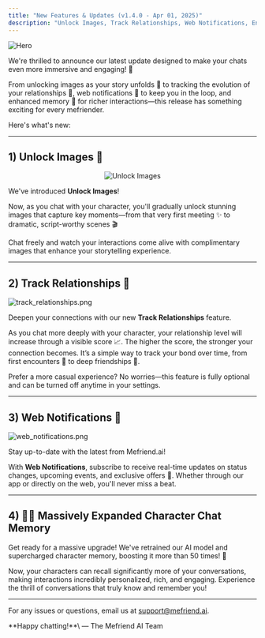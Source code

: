 ```yaml
---
title: "New Features & Updates (v1.4.0 - Apr 01, 2025)"
description: "Unlock Images, Track Relationships, Web Notifications, Enhanced Memory for Your Character, and more!"
---
```


<img
  className="block"
  src="/images/changelog/2025_04_01/thumbnail.png"
  alt="Hero"
/>

We're thrilled to announce our latest update designed to make your chats even more immersive and engaging! 🎉

From unlocking images as your story unfolds 📸 to tracking the evolution of your relationships 💞, web notifications 🔔 to keep you in the loop, and enhanced memory 🧠 for richer interactions—this release has something exciting for every mefriender.

Here's what's new:

---

## 1) Unlock Images 📸

<div align="center">
  <img src="/images/changelog/2025_04_01/unlock.png" alt="Unlock Images" />
</div>

We've introduced **Unlock Images**! 

Now, as you chat with your character, you'll gradually unlock stunning images that capture key moments—from that very first meeting ✨ to dramatic, script-worthy scenes 🎬

Chat freely and watch your interactions come alive with complimentary images that enhance your storytelling experience.



---

## 2) Track Relationships 💖

![track_relationships.png](/images/changelog/2025_04_01/relationship.png)

Deepen your connections with our new **Track Relationships** feature. 

As you chat more deeply with your character, your relationship level will increase through a visible score 📈. The higher the score, the stronger your connection becomes. It’s a simple way to track your bond over time, from first encounters 🤝 to deep friendships 🌟.

Prefer a more casual experience? No worries—this feature is fully optional and can be turned off anytime in your settings.

---

## 3) Web Notifications 🔔

![web_notifications.png](/images/changelog/2025_04_01/noti.png)

Stay up-to-date with the latest from Mefriend.ai! 

With **Web Notifications**, subscribe to receive real-time updates on status changes, upcoming events, and exclusive offers 🎁. Whether through our app or directly on the web, you'll never miss a beat.

---

## 4) 🧠✨ Massively Expanded Character Chat Memory

Get ready for a massive upgrade! We've retrained our AI model and supercharged character memory, boosting it more than 50 times! 🎊

Now, your characters can recall significantly more of your conversations, making interactions incredibly personalized, rich, and engaging. Experience the thrill of conversations that truly know and remember you!

---

For any issues or questions, email us at [support@mefriend.ai](mailto:support@mefriend.ai).

<Note>
  **Happy chatting!**\
  — The Mefriend AI Team
</Note>
